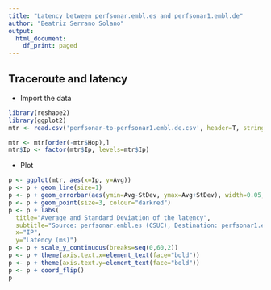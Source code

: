 ```yaml
---
title: "Latency between perfsonar.embl.es and perfsonar1.embl.de"
author: "Beatriz Serrano Solano"
output:
  html_document:
    df_print: paged
---
```


## Traceroute and latency

- Import the data

```r
library(reshape2)
library(ggplot2)
mtr <- read.csv('perfsonar-to-perfsonar1.embl.de.csv', header=T, stringsAsFactors=F)
```

```r
mtr <- mtr[order(-mtr$Hop),]
mtr$Ip <- factor(mtr$Ip, levels=mtr$Ip)
```

- Plot
```r
p <- ggplot(mtr, aes(x=Ip, y=Avg))
p <- p + geom_line(size=1)
p <- p + geom_errorbar(aes(ymin=Avg-StDev, ymax=Avg+StDev), width=0.05, position=position_dodge(0.05))
p <- p + geom_point(size=3, colour="darkred")
p <- p + labs(
  title="Average and Standard Deviation of the latency",
  subtitle="Source: perfsonar.embl.es (CSUC), Destination: perfsonar1.embl.de (DFN)",
  x="IP",
  y="Latency (ms)")
p <- p + scale_y_continuous(breaks=seq(0,60,2))
p <- p + theme(axis.text.x=element_text(face="bold")) 
p <- p + theme(axis.text.y=element_text(face="bold")) 
p <- p + coord_flip()
p
```

